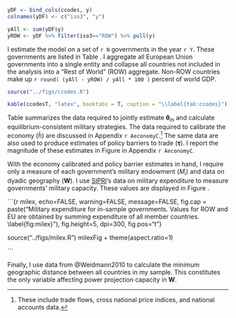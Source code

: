 ```r

yDF <- bind_cols(ccodes, y)
colnames(yDF) <- c("iso3", "y")

yAll <- sum(yDF$y)
yROW <- yDF %>% filter(iso3=="ROW") %>% pull(y)

```

I estimate the model on a set of `r N` governments in the year `r Y`. These governments are listed in Table \ref{tab:ccodes}. I aggregate all European Union governments into a single entity and collapse all countries not included in the analysis into a "Rest of World" (ROW) aggregate. Non-ROW countries make up `r round( (yAll - yROW) / yAll * 100 )` percent of world GDP. 

```r

source("../figs/ccodes.R")

kable(ccodesT, "latex", booktabs = T, caption = "\\label{tab:ccodes}") %>% kable_styling(position = "center")

```

Table \ref{tab:data} summarizes the data required to jointly estimate $\bm{\theta}_m$ and calculate equilibrium-consistent military strategies. The data required to calibrate the economy ($\hat{h}$) are discussed in Appendix `r AeconomyC`.^[These include trade flows, cross national price indices, and national accounts data.] The same data are also used to produce estimates of policy barriers to trade ($\bm{\tau}$). I report the magnitude of these estimates in Figure \ref{fig:tauhm} in Appendix `r AeconomyC`.


\begin{center}
\begin{table}[ht]
\caption{Data Requirements and Estimation Targets \label{tab:data}}
\centering
\begin{tabular}{ccccc}
\multicolumn{2}{c@{\quad}}{Observables} 
&& 
\multicolumn{2}{c}{Unobservables} \\\cline{1-2}\cline{4-5} 
$\bm{M}$ & Military Endowments & & $\bm{\theta}_m$ & Parameters \\
$\bm{W}$ & Dyadic Geography & & $\bm{m}$ & Military Strategies \\
$\bm{\tau}$ & Policy Barriers to Trade & & &  \\
$\hat{h}$ & Calibrated Economy & & & 
\end{tabular}
\end{table}
\end{center}

With the economy calibrated and policy barrier estimates in hand, I require only a measure of each government's military endowment ($M_i$) and data on dyadic geography ($\bm{W}$). I use [SIPRI](https://www.sipri.org/)'s data on military expenditure to measure governments' military capacity. These values are displayed in Figure \ref{fig:milex}.

```{r milex, echo=FALSE, warning=FALSE, message=FALSE, fig.cap = paste("Military expenditure for in-sample governments. Values for ROW and EU are obtained by summing expenditure of all member countries. \\label{fig:milex}"), fig.height=5, dpi=300, fig.pos="t"}

source("../figs/milex.R")
milexFig + theme(aspect.ratio=1)

```

Finally, I use data from @Weidmann2010 to calculate the minimum geographic distance between all countries in my sample. This constitutes the only variable affecting power projection capacity in $\bm{W}$. 